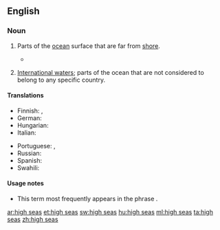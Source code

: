 ==English==

===Noun===
{{head|en|plural|head=[[high]] [[seas]]}} {{context|pluralonly|lang=en}}

# {{context|nautical|lang=en}} Parts of the [[ocean]] surface that are far from [[shore]].
#*{{quote-magazine|date=2013-06-08|volume=407|issue=8839|page=52|magazine={{w|The Economist}}
|title=[http://www.economist.com/news/international/21579039-chinas-growing-empire-ports-abroad-mainly-about-trade-not-aggression-new-masters The new masters and commanders]
|passage=From the ground, Colombo’s port does not look like much. Those entering it are greeted by wire fences, walls dating back to colonial times and security posts. For mariners leaving the port after lonely nights on the '''high seas''', the delights of the B52 Night Club and Stallion Pub lie a stumble away.}}
# {{context|specifically|lang=en}} [[international waters|International waters]]; parts of the ocean that are not considered to belong to any specific country.

====Translations====
{{trans-top|parts of ocean far from shore}}
* Finnish: {{t+|fi|avomeri}}, {{t|fi|ulkomeri}}
* German: {{t|de|Hochsee|f}}
* Hungarian: {{t+|hu|nyílt tenger}}
* Italian: {{t|it|alto mare|m}}
{{trans-mid}}
* Portuguese: {{t+|pt|alto-mar|m}}, {{t+|pt|largo|m}}
* Russian: {{t+|ru|открытое море|n|tr=otkrýtnoje móre}}
* Spanish: {{t+|es|alta mar|f}}
* Swahili: {{t+|sw|majimakuu}}
{{trans-bottom}}

{{trans-see|international waters}}

====Usage notes====
* This term most frequently appears in the phrase {{term||on the high seas}}.

[[ar:high seas]]
[[et:high seas]]
[[sw:high seas]]
[[hu:high seas]]
[[ml:high seas]]
[[ta:high seas]]
[[zh:high seas]]